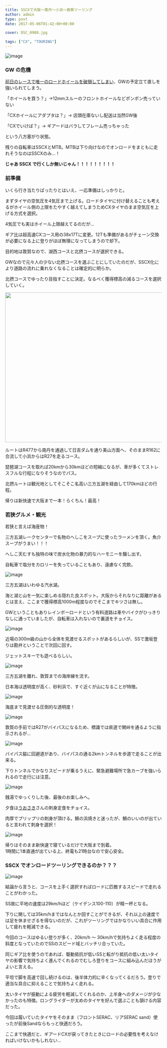 ---
title: SSCXで大阪～南丹～小浜～敦賀ツーリング
author: admin
type: post
date: 2017-05-06T01:42:00+00:00

cover: DSC_0980.jpg

tags: ["CX", "TOURING"]
---

![image](./DSC_0980.jpg)

### GW の危機

<a href="/2017/05/2017.html" target="_blank">前日のレースで唯一のロードホイールを破損してしまい</a>、GWの予定立て直しを強いられてしまう。

「ホイールを買う？」→12mmスルーのフロントホイールなどポンポン売っていない

「CXホイールにアダプタは？」→ 店頭在庫ないし配送は当然GW後

「CXでいけば？」→ ギアードはバラしてフレーム売っちゃった

という八方塞がり状態。

残りの自転車はSSCXとMTB。MTBは下り向けなのでオンロードをまともに走れそうなのはSSCXのみ…！

**じゃあ SSCX で行くしか無いじゃん！！！！！！！！！**

### 前準備

いくら行き当たりばったりとはいえ、一応準備はしっかりと。

まずタイヤの空気圧を4気圧まで上げる。ロードタイヤに付け替えることも考えるがホイール側の上限をたやすく越えてしまうためCXタイヤのまま空気圧を上げる方式を選択。

4気圧でも実はホイール上限越えてるのだが…

ギア比は超高速CXコース用の38x17Tに変更。12Tも準備があるがチェーン交換が必要になる上に登りがほぼ無理になってしまうので却下。

目的地は敦賀なので、湖西コースと北摂コースが選択できる。

GWなので元々人の少ない北摂コースを選ぶことにしていたのだが、SSCX化により道路の流れに乗れなくなることは確定的に明らか。

北摂コースでゆったり目指すことに決定。なるべく獲得標高の減るコースを選択していく。

[<img border="0" height="480" src="https://map.yahooapis.jp/map/V1/static?appid=7tFXKn2xg64uWyHGG7apEBKEN5gU173ZW3bBUjsai53AY3B9hbn46dWALHnMtkoFU8ov&width=640&height=480&scalebar=ul&l=0,0,255,105,4,34.76858,135.45550,34.79111,135.42644,34.82167,135.42444,34.85239,135.41728,34.88381,135.42628,34.90081,135.44025,34.92336,135.44789,34.95308,135.45500,34.98267,135.47283,35.02411,135.48733,35.06414,135.45900,35.09092,135.45861,35.11344,135.46925,35.14750,135.49931,35.15986,135.51511,35.18586,135.51608,35.20353,135.53231,35.21189,135.55869,35.23139,135.57275,35.25933,135.56128,35.27478,135.55131,35.30822,135.55578,35.32831,135.56714,35.34489,135.58983,35.38489,135.59019,35.39575,135.58464,35.40233,135.61936,35.40228,135.66997,35.42581,135.68897,35.45119,135.70931,35.47703,135.74544,35.47828,135.79200,35.46258,135.86144,35.49422,135.90064,35.54786,135.91069,35.58411,135.90819,35.61083,135.89503,35.60728,135.92744,35.62269,135.97058,35.64722,136.07214&pins=34.76858,135.45550,,blue&ping=35.64722,136.07214,,red&mode=map" style="height: 480px; width: 640px;" width="640" />][1]

ルートはR477から南丹を通過して日吉ダムを通り美山方面へ、そのままR162に合流して小浜からはR27を走るコース。

琵琶湖コースを取れば20kmから30kmほどの短縮になるが、車が多くてストレスフルな行程になりそうなのでパス。

北摂ルートは観光地としてそこそこ名高い三方五湖を経由して170kmほどの行程。

帰りは新快速で大阪まで一本！らくちん！最高！

### 若狭グルメ・観光

若狭と言えば海産物！

三方五湖レークセンターで名物のへしこをスープに使ったラーメンを頂く。魚介スープがうまい！！！

へしこ天むすも独特の味で炭水化物の暴力的なハーモニーを醸し出す。

自転車で塩分をカロリーを失っていることもあり、遠慮なく完飲。

![image](./DSC_1000.jpg)

三方五湖はいわゆる汽水湖。

海と湖と山を一気に楽しめる隠れた良スポット。大阪からそれなりに距離があるとは言え、ここまで獲得標高1000m程度なのでそこまでキツさは無し。

GWということもありレインボーロードという有料道路は車やバイクがひっきりなしに通っていましたが、自転車は入れないので裏道をチョイス。

![image](./DSC_0992.jpg)

近場の300m級の山から全体を見渡せるスポットがあるらしいが、SSで激坂登りは勘弁ということで次回に回す。

ジェットスキーでも遊べるらしい。

![image](./DSC_0997.jpg)

三方五湖を離れ、敦賀までの海岸線を流す。

<div class="separator" style="clear: both;">
  日本海は透明度が高く、砂利浜で、すぐ近くが山になることが特徴。
</div>

![image](./DSC_1001.jpg)

海底まで見渡せる圧倒的な透明度！

![image](./DSC_0996.jpg)

敦賀の手前ではR27がバイパスになるため、標識では県道で関峠を通るように指示されるが…

![image](./DSC_1002.jpg)

バイパス脇に回避道があり、バイパスの通る2kmトンネルを歩道で走ることが出来る。

下りトンネルでかなりスピードが乗るうえに、緊急避難場所で急カーブを強いられるので走行には注意。

![image](./DSC_1003.jpg)

銭湯でゆっくりした後、最後のお楽しみへ。

夕食は<a href="https://goo.gl/maps/WBEVpbshFqC2" target="_blank">うおさき</a>さんの刺身定食をチョイス。

肉厚でプリップリの刺身が頂ける。鯖の浜焼きと迷ったが、鯛のいいのが出ていると言われて刺身を選択！

![image](./DSC_1005.jpg)

<div class="separator" style="clear: both;">
</div>

<div class="separator" style="clear: both;">
</div>

<div class="separator" style="clear: both;">
  帰りはそのまま新快速で寝ているだけで大阪まで到着。
</div>

<div class="separator" style="clear: both;">
  1時間に1本直通が出ている上、終電も21時台なので安心安全。
</div>

<div class="separator" style="clear: both;">
</div>

<div class="separator" style="clear: both;">
</div>

### SSCX でオンロードツーリングできるのか？？？

![image](./DSC_0981.jpg)

結論から言うと、コースを上手く選択すればロードに匹敵するスピードで走れることがわかった。

SS故に平地の速度は29km/hほど（ケイデンス100-110）が精一杯となる。

下りに関しては35km/hまではなんとか回すことができるが、それ以上の速度では足を休ませざるを得ないのだが、これがツーリングではかなりいい具合に作用して疲れを軽減できる。

今回のコースはゆるい登りが多く、20km/h ～ 30km/hで気持ちよく走る程度の斜度となっていたのでSSのスピード域とバッチリ合っていた。

同じギア比を使うのであれば、駆動抵抗が低いSSと転がり抵抗の低い太いタイヤの影響で気持ちよく進んでくれるのでむしろ登りをコースに組み込んだほうがよいと言える。

平坦で脚を高速で回し続けるのは、後半体力的に辛くなってくるだろう。登りで適当な具合に抑えることで気持ちよく走れる。

太いタイヤが振動による疲労を軽減してくれるのか、上半身へのダメージが少なかったのも特徴。ロングライダーが太めのタイヤを好んで選ぶことも頷ける内容だった。

今回は履いていたタイヤをそのまま（フロントSERAC、リアSERAC sand）使ったが前後Sandならもっと快適だろう。

ここまで快適だと、ギアードCXが戻ってきたときにロードの必要性を考えなければいけないかもしれない…

<LinkBox isAmazonLink url="https://www.amazon.co.jp/dp/B00QHS8BQE/" />

[1]: https://latlonglab.yahoo.co.jp/route/watch?id=640ae6ec2fbbc24f4ee241d39575d3f9 "敦賀ツーリング北摂コース - ルートラボ - LatLongLab"
